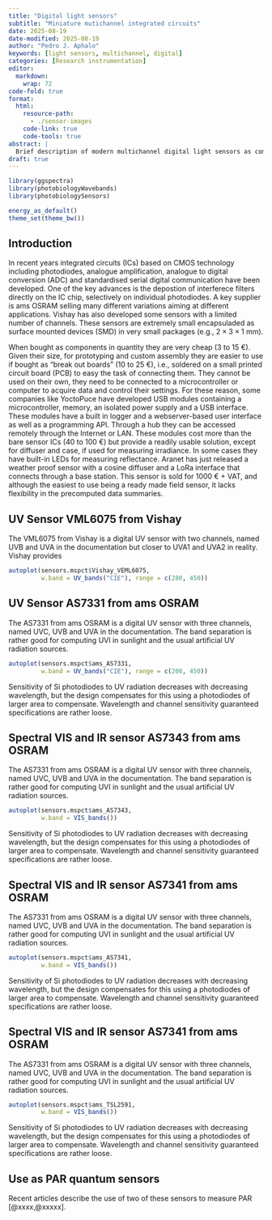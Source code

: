 ```yaml
---
title: "Digital light sensors"
subtitle: "Miniature mutichannel integrated circuits"
date: 2025-08-19
date-modified: 2025-08-19
author: "Pedro J. Aphalo"
keywords: [light sensors, multichannel, digital]
categories: [Research instrumentation]
editor: 
  markdown: 
    wrap: 72
code-fold: true
format:
  html: 
    resource-path: 
      - ./sensor-images
    code-link: true
    code-tools: true
abstract: |
  Brief description of modern multichannel digital light sensors as components, modules and complete weather-proof sensors.
draft: true
---
```


```r
library(ggspectra)
library(photobiologyWavebands)
library(photobiologySensors)

energy_as_default()
theme_set(theme_bw())
```
## Introduction

In recent years integrated circuits (ICs) based on CMOS technology including photodiodes, analogue amplification, analogue to digital conversion (ADC) and standardised serial digital communication have been developed. One of the key advances is the depostion of interferece filters directly on the IC chip, selectively on individual photodiodes. A key supplier is ams OSRAM selling many different variations aiming at different applications. Vishay has also developed some sensors with a limited number of channels. These sensors are extremely small encapsuladed as surface mounted devices (SMD) in very small packages (e.g., $2 \times 3 \times 1$ mm).

When bought as components in quantity they are very cheap (3 to 15 €). Given their size, for prototyping and custom assembly they are easier to use if bought as "break out boards" (10 to 25 €), i.e., soldered on a small printed circuit board (PCB) to easy the task of connecting them. They cannot be used on their own, they need to be connected to a microcontroller or computer to acquire data and control their settings. For these reason, some companies like YoctoPuce have developed USB modules containing a microcontroller, memory, an isolated power supply and a USB interface. These modules have a built in logger and a webserver-based user interface as well as a programming API. Through a hub they can be accessed remotely through the Internet or LAN. These modules cost more than the bare sensor ICs (40 to 100 €) but provide a readily usable solution, except for diffuser and case, if used for measuring irradiance. In some cases they have built-in LEDs for measuring reflectance. Aranet has just released a weather proof sensor with a cosine diffuser and a LoRa interface that connects through a base station. This sensor is sold for 1000 € + VAT, and although the easiest to use being a ready made field sensor, it lacks flexibility in the precomputed data summaries.

::: callout-note
# UV Sensor VML6075 from Vishay

The VML6075 from Vishay is a digital UV sensor with two channels, named UVB and UVA in the documentation but closer to UVA1 and UVA2 in reality. Vishay provides 
```r
autoplot(sensors.mspct$Vishay_VEML6075, 
         w.band = UV_bands("CIE"), range = c(280, 450))
```
:::

::: callout-note
# UV Sensor AS7331 from ams OSRAM

The AS7331 from ams OSRAM is a digital UV sensor with three channels, named UVC, UVB and UVA in the documentation. The band separation is rather good for computing UVI in sunlight and the usual artificial UV
radiation sources.

```r
autoplot(sensors.mspct$ams_AS7331, 
         w.band = UV_bands("CIE"), range = c(200, 450))
```

Sensitivity of Si photodiodes to UV radiation decreases with decreasing wavelength, but the design compensates for this using a photodiodes of larger area to compensate. Wavelength and channel sensitivity guaranteed specifications are rather loose.

:::

::: callout-note
# Spectral VIS and IR sensor AS7343 from ams OSRAM

The AS7331 from ams OSRAM is a digital UV sensor with three channels, named UVC, UVB and UVA in the documentation. The band separation is rather good for computing UVI in sunlight and the usual artificial UV
radiation sources.

```r
autoplot(sensors.mspct$ams_AS7343, 
         w.band = VIS_bands())
```

Sensitivity of Si photodiodes to UV radiation decreases with decreasing wavelength, but the design compensates for this using a photodiodes of larger area to compensate. Wavelength and channel sensitivity guaranteed specifications are rather loose.

:::

::: callout-note
# Spectral VIS and IR sensor AS7341 from ams OSRAM

The AS7331 from ams OSRAM is a digital UV sensor with three channels, named UVC, UVB and UVA in the documentation. The band separation is rather good for computing UVI in sunlight and the usual artificial UV
radiation sources.

```r
autoplot(sensors.mspct$ams_AS7341, 
         w.band = VIS_bands())
```

Sensitivity of Si photodiodes to UV radiation decreases with decreasing wavelength, but the design compensates for this using a photodiodes of larger area to compensate. Wavelength and channel sensitivity guaranteed specifications are rather loose.

:::

::: callout-note
# Spectral VIS and IR sensor AS7341 from ams OSRAM

The AS7331 from ams OSRAM is a digital UV sensor with three channels, named UVC, UVB and UVA in the documentation. The band separation is rather good for computing UVI in sunlight and the usual artificial UV
radiation sources.

```r
autoplot(sensors.mspct$ams_TSL2591, 
         w.band = VIS_bands())
```

Sensitivity of Si photodiodes to UV radiation decreases with decreasing wavelength, but the design compensates for this using a photodiodes of larger area to compensate. Wavelength and channel sensitivity guaranteed specifications are rather loose.

:::
## Use as PAR quantum sensors

Recent articles describe the use of two of these sensors to measure PAR [@xxxx,@xxxxx]. 